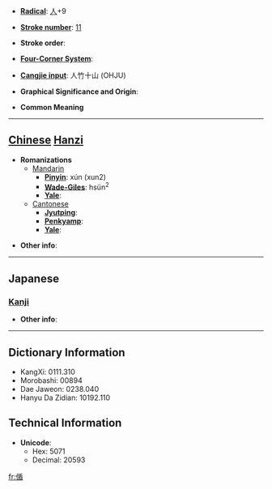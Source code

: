 * '''[[Wiktionary:Chinese radical index| Radical]]''': [[Wiktionary:Chinese radical index 人|人]]+9

* '''[[Wiktionary:Chinese total strokes index|Stroke number]]''': [[Wiktionary:Chinese total strokes index 11|11]]

* '''Stroke order''': 

* '''[[Wiktionary:Chinese four corner index|Four-Corner System]]''': 

* '''[[Wiktionary:Chinese Cangjie index|Cangjie input]]''': 人竹十山 (OHJU)

* '''Graphical Significance and Origin''': 

* '''Common Meaning'''

----

== [[Chinese]] [[Hanzi]] ==

* '''Romanizations'''
** [[Mandarin]]
*** '''[[Pinyin]]''': xún (xun2)
*** '''[[Wade-Giles]]''': hsün<sup>2</sup>
*** '''[[Yale]]''': 
**[[Cantonese]]
***'''[[Jyutping]]''':
***'''[[Penkyamp]]''': 
***'''[[Yale]]''': 

* '''Other info''': 

----

==Japanese==
===[[Kanji]]===
{{kanji|on readings=[[しゅん]] (shun)|kun readings=[[のべる]] (noberu)}}

* '''Other info''':  

----

== Dictionary Information ==

* KangXi: 0111.310
* Morobashi: 00894
* Dae Jaweon: 0238.040
* Hanyu Da Zidian: 10192.110

== Technical Information ==

* '''Unicode''':
** Hex: 5071
** Decimal: 20593

[[fr:偱]]
